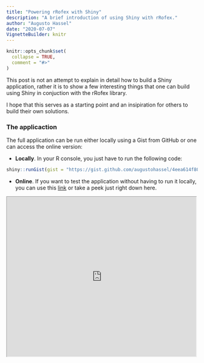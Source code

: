 ```yaml
---
title: "Powering rRofex with Shiny"
description: "A brief introduction of using Shiny with rRofex."
author: "Augusto Hassel"
date: "2020-07-07"
VignetteBuilder: knitr
---
```


```r
knitr::opts_chunk$set(
  collapse = TRUE,
  comment = "#>"
)
```

This post is not an attempt to explain in detail how to build a Shiny application, rather it is to show a few interesting things that one can build using Shiny in conjuction with the rRofex library. 

I hope that this serves as a starting point and an insipiration for others to build their own solutions.

### The applicaction

The full application can be run either locally using a Gist from GitHub or one can access the online version:

- **Locally**. In your R console, you just have to run the following code: 
```r
shiny::runGist(gist = "https://gist.github.com/augustohassel/4eea614f80a8bbc548b2b4c3c5edd7c3")
```

- **Online**. If you want to test the application without having to run it locally, you can use this [link](https://demo.hasselpunk.com/rRofex/) or take a peek just right down here.

<div style="height: 45vh;"><iframe src = 'https://demo.hasselpunk.com/rRofex/' class='shiny-app' style='overflow: hidden;width: 165%;height: 700px;-ms-zoom: 0.85;-moz-transform: scale(0.85);-moz-transform-origin: 0px 0;-o-transform: scale(0.85);-o-transform-origin: 0 0;-webkit-transform: scale(0.6);-webkit-transform-origin: 0 0;'></div>

#### Features

The main features of this application are:

1. Login into any endpoint allowed within the API
2. Real time plotting using websocket protocol
3. Real time compute of CCL using REST protocol
4. A primer on algorithmic trading using R and websocket

**I will describe briefly each feature pointing out some relevant code for a better understanding.**

##### **1. Login**

At the very begining of the server function one can found a reactive value called `global_connection`. Each session will have it's own connection, so we don't have to worry about mixing information across sessions.  

```r
global_connection <- reactiveValues(conn = NULL)
```

Once we login using the <a href='https://matbarofex.github.io/rRofex/reference/trading_login.html' target='_blank'>trading_login()</a> function, the created object will be stored inside `global_connection$conn`.

```r
withCallingHandlers({
  global_connection$conn <- trading_login(username = input$username, password = input$password, base_url = input$base_url)
  },
  message = function(m) {output$console_login <- renderPrint({m$message})},
  warning = function(m) {output$console_login <- renderPrint({m$message})}
  )
```

Every connection object will be destroyed at the end of each session.

##### **2. Plotting data using a websokcet connection**

In the same maner as with th login, here we start by creating a reactive value that will contain the final market data, called `global_graficos`, and an environment created with `rlang::env()` in which we will store each websocket element, namely the connection itself and the pre procesed market data.

```r
global_graficos <- reactiveValues(data = NULL)
environment_graficos_iniciar <- rlang::env()
```

When pressing 'Iniciar' two things happen on the server:

1. A websocket connection will be created using <a href='https://matbarofex.github.io/rRofex/reference/trading_ws_md.html' target='_blank'>trading_ws_md()</a>. This will be the responsible to ingest matket data from the selected instrument.
2. A reactive data source will be created to read-in the latter.

```r
observeEvent(input$graficos_iniciar, {
  if (is.null(global_connection$conn)) {
    sendSweetAlert(session = session, title = HTML("Mmm..."), text = HTML("Tenes que conectarte primero..."),  type = "warning", html = TRUE)
  } else {

    trading_ws_md(connection = global_connection$conn,
                  destination = "data",
                  symbol = input$graficos_producto,
                  entries = list("LA"),
                  listen_to = list("LA_price"),
                  where_is_env = environment_graficos_iniciar)

    global_graficos$data <- reactivePoll(intervalMillis = 1000,
                                         session = session,
                                         checkFunc = function() {
                                           if (!is.null(environment_graficos_iniciar$data)) max(environment_graficos_iniciar$data$timestamp)
                                         },
                                         valueFunc = function() {
                                           return(environment_graficos_iniciar$data)
                                         })
  }
})
```

It is important to notice that we are explicitly using the parameter **where_is_env** from `trading_ws_md()` function and we are poiting it out to our newly created environment. If we weren't using this parameter we would have a mixup of data between sessions because each one would be overwriting  the global environment. In this away every sesions starts it's own environment for the websocket elements.

For more information about scoping rules I strongly suggest this reading: <a href='https://shiny.rstudio.com/articles/scoping.html' target='_blank'>Scoping rules for Shiny apps</a>.

Once data it's being acquired we will build and update the plot using the `plotly` library.

```r
  output$graficos_grafico <- renderPlotly({
    shiny::validate(
      need(is.reactive(global_graficos$data) && 
             !is.null(global_graficos$data()) && 
             nrow(global_graficos$data()) > 0, 
           message = "Aún no hay data.")
    )
    plot_ly(data = global_graficos$data(), 
            x = ~LA_date, 
            y = ~LA_price, 
            mode = 'line') %>% 
      layout(title = input$graficos_producto, 
             xaxis = list(title = "Timestamp"), 
             yaxis = list(title = "Precio"))
  })
```

##### **3. Real time compute of CCL using REST protocol**

We start by defining what's the **CCL** on a function called outside the server scope. 

> The CCL is a foreign exchange ratio. It basically tells us how many pesos do we need do buy a single dollar, this by calculating the ratio of the local instrument price and its foreign complement.

```r
ccl <- function(connection, data) {
  message(glue("Busco la market data de los {n} productos locales y extranjeros...", n = nrow(data)))
  precio_local <- map_df(.x = as.list(data$Local), .f = ~ trading_md(connection = connection, symbol = .x, entries = list("LA", "BI", "OF")))
  precio_extranjero <- rownames_to_column(getQuote(Symbols = data$Extranjero), var = "Symbol") %>% rename(TradeTime = `Trade Time`)

  message(glue("Uno las tablas y calculo el CCL.."))
  data <- data %>%
    left_join(precio_local %>% select(Symbol, LA_date, LA_price, BI_price, OF_price), by = c("Local" = "Symbol")) %>%
    left_join(precio_extranjero %>% select(Symbol, TradeTime, Last), by = c("Extranjero" = "Symbol")) %>%
    mutate(
      CCL_Last = (LA_price / Last) * Factor,
      CCL_Bid = (BI_price / Last) * Factor,
      CCL_Offer = (OF_price / Last) * Factor
    ) %>%
    mutate(across(.cols = starts_with("CCL_"), .fns = ~ ifelse(. == 0, NA_real_, .))) %>%
    mutate(
      CCL_Last = case_when(
        CCL_Last %in% boxplot.stats(x = .$CCL_Last, coef = 3)$out ~ NA_real_,
        TRUE ~ CCL_Last
      )
    )

  return(data)
}
```

We are obtaining local market data with the function <a href='https://matbarofex.github.io/rRofex/reference/trading_md.html' target='_blank'>trading_md()</a> and foreign data it's being queried with `quantomod::getQuote()`. As you have probably noticed, there's a convertion factor that's beeing appliead to the ratio, this has been defined manually on a dataframe outside the server scope.

Once we have selected the instruments and press ‘Iniciar’, the calculation starts and we are going to see something like this:

<p align="center"><img src='shiny-rrofex-1.png' width=auto height=auto style="max-inline-size: -webkit-fill-available;"></p>

- A parameter where we can change the refresh frequency of the data
- A table that can be downloaded with the processed data
- On the right corner we can see the CCL value itself
- A plot with the historical value since the we have started the calculations

A bit of a hack has been made here in order to update the data:

```r
observe({
  invalidateLater(millis = input$table_ccl_timer * 1000, session = session)

  if (input$table_ccl_status == TRUE) {
    shinyjs::click("table_ccl_iniciar")
  }
})
```

On this observe we are programmatically clicking the 'Iniciar' button with the selected frequency.

##### **4. Algorithmic trading and R**

The difference from REST and websocket protcol that I would like to address is that the first one has a uni-directional nature, while the latter has a bi-direction approach. This meaning that we can open a websocket connection and wait for new data to update automatically  our feed, while with REST we will have to constantly be querying over and over again if it has been any changes on the data. 

The use of websocket in R it's not very common but we have tried to build a simple interface:

- When using rRofex in the console we can use the family `trading_ws_*` to open websocket connections and query market data, look up state of our orders and close connections
- When using rRofex on Shiny the main difference is to create a self contain environment where the connection is going to live and then passing it on into the **where_is_env** parameter.

> We have build a test algorithm that works in this way: *every time new market data is received we put an offer and a bid improving, by the minimun amount, the first line on the order book. By doing this, we try to stay on top of the order book every time.*

This is a simple yey powerfull example. We have called it 'The Molesto'.

Listing to market data is pretty much the same as what we have done within the ploting example, so I want to focus on the algorithm itself.

```r
observe({

  req(!is.null(global_algoritmos_1$data))
  req(global_algoritmos_1$data())

  logger_algoritmos_1 <- create.logger(logfile = glue("logs/the_molesto_{input$algoritmos_1_producto}_{Sys.Date()}.log"), level = "INFO")

  # Objectivo: colocar una punta molesta, en el bid o en el ask cada vez que cambia el size en cualquiera de los casos

  isolate({

    market_data <- global_algoritmos_1$data()
    productos <- global_productos()

    global_algoritmos_1_ordenes$MinTradeVol <- productos %>% filter(Symbol == input$algoritmos_1_producto) %>% pull(MinTradeVol)
    global_algoritmos_1_ordenes$MinPriceIncrement <- productos %>% filter(Symbol == input$algoritmos_1_producto) %>% pull(MinPriceIncrement)

    if (some(.x = list("BI_price", "BI_size"), .p = ~ . %in% unlist(strsplit(market_data$Changes, ","))) &&
        every(.x = list("BI_price", "BI_size"), .p = ~ . %in% colnames(market_data)) &&
        !is.na(market_data$BI_price)) {

      info(logger_algoritmos_1, str_c("- [BID] Cambia la punta compradora"))

      if (is.null(global_algoritmos_1_ordenes$Bid)) {

        bid <- trading_new_order(connection = global_connection$conn,
                                 account  = input$algoritmos_1_cuenta,
                                 symbol   = input$algoritmos_1_producto,
                                 side     = "Buy",
                                 quantity = global_algoritmos_1_ordenes$MinTradeVol,
                                 price    = market_data$BI_price + global_algoritmos_1_ordenes$MinPriceIncrement)

        global_algoritmos_1_ordenes$Bid <- append(x = global_algoritmos_1_ordenes$Bid, values = bid$clOrdId)
        global_algoritmos_1_ordenes$BidPrice <- append(x = global_algoritmos_1_ordenes$BidPrice, values = bid$price)

        info(logger_algoritmos_1, glue("- [BID] Primer compra - {price} - {status}",
                                       price = bid$price,
                                       status = bid$status))
      } else {

        if (market_data$BI_price == last(global_algoritmos_1_ordenes$BidPrice) &&
            market_data$BI_size == global_algoritmos_1_ordenes$MinTradeVol) {

          info(logger_algoritmos_1, glue("- [BID] No juego (soy yo)"))

        } else {

          bid <- trading_new_order(connection = global_connection$conn,
                                   account  = input$algoritmos_1_cuenta,
                                   symbol   = input$algoritmos_1_producto,
                                   side     = "Buy",
                                   quantity = global_algoritmos_1_ordenes$MinTradeVol,
                                   price    = market_data$BI_price + global_algoritmos_1_ordenes$MinPriceIncrement)

          global_algoritmos_1_ordenes$Bid <- append(x = global_algoritmos_1_ordenes$Bid, values = bid$clOrdId)
          global_algoritmos_1_ordenes$BidPrice <- append(x = global_algoritmos_1_ordenes$BidPrice, values = bid$price)

          trading_cancel_order(connection = global_connection$conn, id = nth(global_algoritmos_1_ordenes$Bid, -2), proprietary = "PBCP")

          info(logger_algoritmos_1, glue("- [BID] Molesto - {price} - {status}",
                                         price = bid$price,
                                         status = bid$status))
        }
      }
    }
  })
})
```

We are only looking at the bid side just because the offer side works the same.

We can see that mostly everything has been wrapped up into an isolate function, this avoids to make build an infinite loop every time some new data entered into the algorithm. **This is the most important thing to remember**, everything else are just simple 'if and else' with the logic of what we have to do every time new data has been presented.

Anyone can test this algorithm by putting their own credentials from the test environment reMarkets. You can generate them <a href='https://remarkets.primary.ventures/' target='_blank'>here</a>.

This is how it looks when the algorithm starts:

<p align="center"><img src='shiny-rrofex-2.png' width=auto height=auto style="max-inline-size: -webkit-fill-available;"></p>

#### Closing remarks

Again, this was not suppose to be an indepth guide on how to build a Shiny app, nor how to code algortithms for trading. Instead, this was only an atempt to show some use cases of the rRofex library within Shiny and to encourage those who want to use R on the financial markets. *It is my hope that anyone that have seen this application could get some inspiration while building their own path.*

Let's stay in touch!
